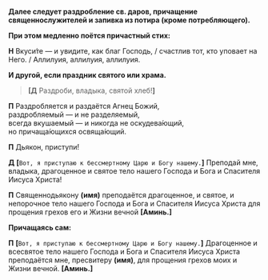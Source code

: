 **Далее следует раздробление св. даров, причащение священнослужителей и запивка из потира (кроме потребляющего).**

**При этом медленно поётся причастный стих:**

**Н** Вкуси́те — и увидите, как благ Господь, / счастлив тот, кто уповает на Него. / Аллилуия, аллилуия, аллилуия.

**И другой, если праздник святого или храма.**

> **[Д** Раздроби, владыка, святой хлеб!**]**

**П** Раздробляется и раздаётся Агнец Божий,  
раздробляемый — и не разделяемый,  
всегда вкушаемый — и никогда не оскудева́ющий,  
но причаща́ющихся освяща́ющий.

**П** Дьякон, приступи́!

**Д** **[**`Вот, я приступаю к бессмертному Царю и Богу нашему.`**]** Преподай мне, владыка, драгоценное и святое тело нашего Господа и Бога и Спасителя Иисуса Христа!

**П** Священнодьякону **(имя)** преподаётся драгоценное, и святое, и непорочное тело нашего Господа и Бога и Спасителя Иисуса Христа для прощения грехов его и Жизни вечной **[**Аминь.**]**

**Причащаясь сам:**

**П** **[**`Вот, я приступаю к бессмертному Царю и Богу нашему.`**]** Драгоценное и всесвятое тело нашего Господа и Бога и Спасителя Иисуса Христа преподаётся мне, пресвитеру **(имя)**, для прощения грехов моих и Жизни вечной. **[**Аминь.**]**
